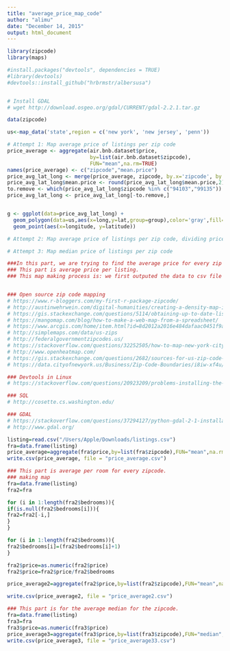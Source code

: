 ```yaml
---
title: "average_price_map_code"
author: "alimu"
date: "December 14, 2015"
output: html_document
---
```


```r
library(zipcode)
library(maps)

#install.packages("devtools", dependencies = TRUE)
#library(devtools)
#devtools::install_github("hrbrmstr/albersusa")


# Install GDAL
# wget http://download.osgeo.org/gdal/CURRENT/gdal-2.2.1.tar.gz

data(zipcode)

us<-map_data('state',region = c('new york', 'new jersey', 'penn'))

# Attempt 1: Map average price of listings per zip code
price_average <- aggregate(air.bnb.dataset$price,
                           by=list(air.bnb.dataset$zipcode),
                           FUN="mean",na.rm=TRUE)
names(price_average) <- c("zipcode","mean.price")
price_avg_lat_long <- merge(price_average, zipcode, by.x='zipcode', by.y='zip')
price_avg_lat_long$mean.price <- round(price_avg_lat_long$mean.price,2)
to.remove <- which(price_avg_lat_long$zipcode %in% c("94103","99135"))
price_avg_lat_long <- price_avg_lat_long[-to.remove,]


g <- ggplot(data=price_avg_lat_long) + 
  geom_polygon(data=us,aes(x=long,y=lat,group=group),color='gray',fill=NA,alpha=.35)+
  geom_point(aes(x=longitude, y=latitude)) 

# Attempt 2: Map average price of listings per zip code, dividing price by (number of bedrooms plus 1)

# Attempt 3: Map median price of listings per zip code
```


```r
###In this part, we are trying to find the average price for every zip code.  
### This part is average price per listing. 
### This map making process is: we first outputed the data to csv file and then used extra tool (https://www.mapbusinessonline.com)to draw the map.


### Open source zip code mapping
# https://www.r-bloggers.com/my-first-r-package-zipcode/
# http://austinwehrwein.com/digital-humanities/creating-a-density-map-in-r-with-zipcodes/
# https://gis.stackexchange.com/questions/5114/obtaining-up-to-date-list-of-us-zip-codes-with-latitude-and-longitude-geocodes
# https://mangomap.com/blog/how-to-make-a-web-map-from-a-spreadsheet/
# https://www.arcgis.com/home/item.html?id=8d2012a2016e484dafaac0451f9aea24
# http://simplemaps.com/data/us-zips
# http://federalgovernmentzipcodes.us/
# https://stackoverflow.com/questions/32252505/how-to-map-new-york-city-using-map-function-in-r
# http://www.openheatmap.com/
# https://gis.stackexchange.com/questions/2682/sources-for-us-zip-code-boundaries
# https://data.cityofnewyork.us/Business/Zip-Code-Boundaries/i8iw-xf4u/data

### Devtools in Linux
# https://stackoverflow.com/questions/20923209/problems-installing-the-devtools-package

### SQL
# http://cosette.cs.washington.edu/

### GDAL
# https://stackoverflow.com/questions/37294127/python-gdal-2-1-installation-on-ubuntu-16-04
# http://www.gdal.org/

listing=read.csv("/Users/Apple/Downloads/listings.csv")
fra=data.frame(listing)
price_average=aggregate(fra$price,by=list(fra$zipcode),FUN="mean",na.rm=TRUE)
write.csv(price_average, file = "price_average.csv")

### This part is average per room for every zipcode. 
### making map
fra=data.frame(listing)
fra2=fra

for (i in 1:length(fra2$bedrooms)){
if(is.null(fra2$bedrooms[i])){
fra2=fra2[-i,]
}
}

for (i in 1:length(fra2$bedrooms)){
fra2$bedrooms[i]=(fra2$bedrooms[i]+1)
}

fra2$price=as.numeric(fra2$price)
fra2$price=fra2$price/fra2$bedrooms

price_average2=aggregate(fra2$price,by=list(fra2$zipcode),FUN="mean",na.rm=TRUE)

write.csv(price_average2, file = "price_average2.csv")

### This part is for the average median for the zipcode.
fra=data.frame(listing)
fra3=fra
fra3$price=as.numeric(fra3$price)
price_average3=aggregate(fra3$price,by=list(fra3$zipcode),FUN="median",na.rm=TRUE)
write.csv(price_average3, file = "price_average33.csv")
```

